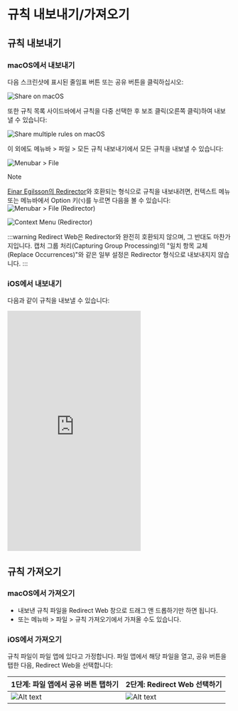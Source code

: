 # 규칙 내보내기/가져오기

## 규칙 내보내기

### macOS에서 내보내기

다음 스크린샷에 표시된 줄임표 버튼 또는 공유 버튼을 클릭하십시오:

![Share on macOS](/img/share-on-macos.png)

또한 규칙 목록 사이드바에서 규칙을 다중 선택한 후 보조 클릭(오른쪽 클릭)하여 내보낼 수 있습니다:

![Share multiple rules on macOS](/img/multiselect-on-macos.png)

이 외에도 메뉴바 > 파일 > 모든 규칙 내보내기에서 모든 규칙을 내보낼 수 있습니다:

![Menubar > File](/img/menubar-file.png)

> [!NOTE]
> [Einar Egilsson의 Redirector](https://einaregilsson.com/redirector/)와 호환되는 형식으로 규칙을 내보내려면, 컨텍스트 메뉴 또는 메뉴바에서 Option 키(`⌥`)를 누르면 다음을 볼 수 있습니다:
> ![Menubar > File (Redirector)](/img/menubar-file-redirector.png)
>
> ![Context Menu (Redirector)](/img/context-menu-redirector.png)
>
> :::warning
> Redirect Web은 Redirector와 완전히 호환되지 않으며, 그 반대도 마찬가지입니다. 캡처 그룹 처리(Capturing Group Processing)의 "일치 항목 교체(Replace Occurrences)"와 같은 일부 설정은 Redirector 형식으로 내보내지지 않습니다.
> :::

### iOS에서 내보내기

다음과 같이 규칙을 내보낼 수 있습니다:

<iframe height="540" src="https://www.youtube.com/embed/uQ6-SLEMlT4" title="iOS Demo Video for exporting rules (YouTube)" frameborder="0" allow="accelerometer; autoplay; clipboard-write; encrypted-media; gyroscope; picture-in-picture; web-share" allowfullscreen></iframe>

## 규칙 가져오기

### macOS에서 가져오기

- 내보낸 규칙 파일을 Redirect Web 창으로 드래그 앤 드롭하기만 하면 됩니다.
- 또는 메뉴바 > 파일 > 규칙 가져오기에서 가져올 수도 있습니다.

### iOS에서 가져오기

규칙 파일이 파일 앱에 있다고 가정합니다. 파일 앱에서 해당 파일을 열고, 공유 버튼을 탭한 다음, Redirect Web을 선택합니다:

| 1단계: 파일 앱에서 공유 버튼 탭하기 | 2단계: Redirect Web 선택하기 |
| ------------------------------------- | ------------------------------------- |
| ![Alt text](/img/files-share-ios.png) | ![Alt text](/img/share-sheet-ios.png) |
